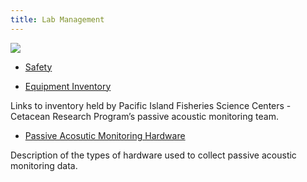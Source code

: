 ```yaml
---
title: Lab Management
---
```

![](images/Wave_wWhales_v4.png)

-   [Safety](Safety.qmd)

-   [Equipment Inventory](Inventory.qmd)

Links to inventory held by Pacific Island Fisheries Science Centers - Cetacean Research Program's passive acoustic monitoring team.

-   [Passive Acosutic Monitoring Hardware](Hardware.qmd)

Description of the types of hardware used to collect passive acoustic monitoring data.
